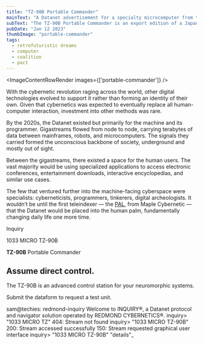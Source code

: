 ```yaml
---
title: "TZ-90B Portable Commander"
mainText: "A Datanet advertisement for a specialty microcomputer from the early 2020s."
subText: "The TZ-90B Portable Commander is an export edition of a Japanese system for digital hobbyists and specialized professionals."
pubDate: "Jan 12 2023"
thumbImage: "portable-commander"
tags:
  - retrofuturistic dreams
  - computer
  - coalition
  - pact
---
```



<ImageContentRowRender 
  images={['portable-commander']}
/>

With the cybernetic revolution raging across the world, other digital technologies evolved to support it rather than forming an identity of their own. Given that cybernetics was expected to eventually replace all human-computer interaction, investment into other methods was rare.

By the 2020s, the Datanet existed but primarily for the machine and its programmer. Gigastreams flowed from node to node, carrying terabytes of data between mainframes, robots, and microcomputers. The signals they carried formed the unconscious backbone of society, underground and mostly out of sight.

Between the gigastreams, there existed a space for the human users. The vast majority would be using specialized applications to access electronic conferences, entertainment downloads, interactive encyclopedias, and similar use cases.

The few that ventured further into the machine-facing cyberspace were specialists: cyberneticists, programmers, tinkerers, digital archeologists. It wouldn’t be until the first teleindexer — the [PAL](/posts/pal), from Maple Cybernetic — that the Datanet would be placed into the human palm, fundamentally changing daily life one more time.

<QuoteRow author={AuthorCAN} transcription>
Inquiry

1033 MICRO TZ-90B

**TZ-90B** Portable Commander

## Assume direct control.

The TZ-90B is an advanced control station for your neuromorphic systems.

Submit the dataform to request a test unit.

sam@techies: redmond-inquiry
Welcome to INQUIRY®, a Datanet protocol and navigator solution operated by REDMOND CYBERNETICS®.
inquiry> "1033 MICRO TZ"
404: Stream not found
inquiry> "1033 MICRO TZ-90B"
200: Stream accessed successfully
150: Stream requested graphical user interface
inquiry> "1033 MICRO TZ-90B" "details"\_
</QuoteRow>
